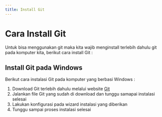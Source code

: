 ```yaml
---
title: Install Git
---
```


# Cara Install Git

Untuk bisa menggunakan git maka kita wajib menginstall terlebih dahulu git pada komputer kita, berikut cara install Git :

## Install Git pada Windows

Berikut cara instalasi Git pada komputer yang berbasi Windows :

1. Download Git terlebih dahulu melalui website [Git](https://git-scm.com)
2. Jalankan file Git yang sudah di download dan tunggu samapai instalasi selesai
3. Lakukan konfigurasi pada wizard instalasi yang diberikan
4. Tunggu sampai proses instalasi selesai

<ReactPlayer controls url='https://youtu.be/awvFrFdl8Hg'/>